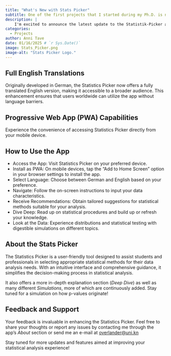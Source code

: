 ```yaml
---
title: "What's New with Stats Picker"
subtitle: One of the first projects that I started during my Ph.D. is now shining in a new light!
description: |
    I'm excited to announce the latest update to the Statistik-Picker app, now featuring complete English translations and enhanced mobile functionality! Check it out under [the-tave.shinyapps.io/Statistik-Picker](https://the-tave.shinyapps.io/Statistik-Picker)
categories:
  - Projects
author: Anni Tave
date: 01/16/2025 # `r Sys.Date()`
image: Stats_Picker.png
image-alt: "Stats Picker Logo."
---
```


## Full English Translations

Originally developed in German, the Statistics Picker now offers a fully translated English version, making it accessible to a broader audience. This enhancement ensures that users worldwide can utilize the app without language barriers.

## Progressive Web App (PWA) Capabilities

Experience the convenience of accessing Statistics Picker directly from your mobile device. 

## How to Use the App

- Access the App: Visit Statistics Picker on your preferred device.
- Install as PWA: On mobile devices, tap the "Add to Home Screen" option in your browser settings to install the app.
- Select Language: Choose between German and English based on your preference.
- Navigate: Follow the on-screen instructions to input your data characteristics.
- Receive Recommendations: Obtain tailored suggestions for statistical methods suitable for your analysis.
- Dive Deep: Read up on statistical procedures and build up or refresh your knowledge.
- Look at the Data: Experience distributions and statistical testing with digestible simulations on different topics.

## About the Stats Picker

The Statistics Picker is a user-friendly tool designed to assist students and professionals in selecting appropriate statistical methods for their data analysis needs. 
With an intuitive interface and comprehensive guidance, it simplifies the decision-making process in statistical analysis.

It also offers a more in-depth explanation section (_Deep Dive_) as well as many different _Simulations_, more of which are continuously added. 
Stay tuned for a simulation on how p-values originate!

## Feedback and Support

Your feedback is invaluable in enhancing the Statistics Picker. 
Feel free to share your thoughts or report any issues by contacting me through the app's _About_ section or send me an e-mail at [overlander@uni.kn](mailto:overlander@uni.kn)

Stay tuned for more updates and features aimed at improving your statistical analysis experience!